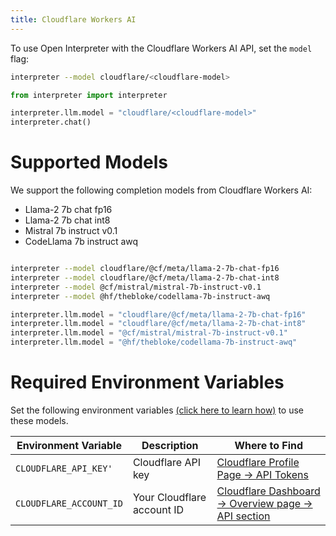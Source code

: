 ```yaml
---
title: Cloudflare Workers AI
---
```


To use Open Interpreter with the Cloudflare Workers AI API, set the `model` flag:

<CodeGroup>

```bash Terminal
interpreter --model cloudflare/<cloudflare-model>
```

```python Python
from interpreter import interpreter

interpreter.llm.model = "cloudflare/<cloudflare-model>"
interpreter.chat()
```

</CodeGroup>

# Supported Models

We support the following completion models from Cloudflare Workers AI:

- Llama-2 7b chat fp16
- Llama-2 7b chat int8
- Mistral 7b instruct v0.1
- CodeLlama 7b instruct awq

<CodeGroup>

```bash Terminal

interpreter --model cloudflare/@cf/meta/llama-2-7b-chat-fp16
interpreter --model cloudflare/@cf/meta/llama-2-7b-chat-int8
interpreter --model @cf/mistral/mistral-7b-instruct-v0.1
interpreter --model @hf/thebloke/codellama-7b-instruct-awq

```

```python Python
interpreter.llm.model = "cloudflare/@cf/meta/llama-2-7b-chat-fp16"
interpreter.llm.model = "cloudflare/@cf/meta/llama-2-7b-chat-int8"
interpreter.llm.model = "@cf/mistral/mistral-7b-instruct-v0.1"
interpreter.llm.model = "@hf/thebloke/codellama-7b-instruct-awq"

```

</CodeGroup>

# Required Environment Variables

Set the following environment variables [(click here to learn how)](https://chat.openai.com/share/1062cdd8-62a1-4aa8-8ec9-eca45645971a) to use these models.

| Environment Variable    | Description                | Where to Find                                                                                  |
| ----------------------- | -------------------------- | ---------------------------------------------------------------------------------------------- |
| `CLOUDFLARE_API_KEY'`   | Cloudflare API key         | [Cloudflare Profile Page -> API Tokens](https://dash.cloudflare.com/profile/api-tokens)        |
| `CLOUDFLARE_ACCOUNT_ID` | Your Cloudflare account ID | [Cloudflare Dashboard -> Overview page -> API section](https://www.perplexity.ai/settings/api) |
